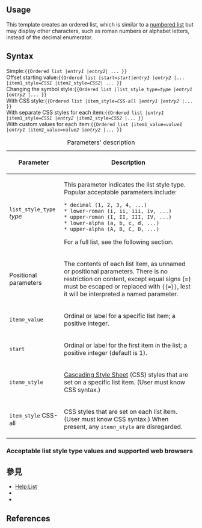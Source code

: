 {{Documentation subpage}}
{{lua|Module:List}}
<!-- Categories and interwikis go at the bottom of this page. -->

== Usage ==
This template creates an ordered list, which is similar to a [[WP:L#Numbered lists|numbered list]] but may display other characters, such as roman numbers or alphabet letters, instead of the decimal enumerator.

== Syntax ==
;Simple:<code><nowiki>{{</nowiki>Ordered list |''entry1'' |''entry2''| ... }}</code>
;Offset starting value:<code><nowiki>{{</nowiki>Ordered list |start=''start''|''entry1'' |''entry2'' |... |item1_style=''CSS1'' |item2_style=''CSS2''| ... }}</code>
;Changing the symbol style:<code><nowiki>{{</nowiki>Ordered list |list_style_type=''type'' |''entry1'' |''entry2'' |... }}</code>
;With CSS style:<code><nowiki>{{</nowiki>Ordered list |item_style=''CSS-all'' |''entry1'' |''entry2'' |... }}</code>
;With separate CSS styles for each item:<code><nowiki>{{</nowiki>Ordered list |''entry1'' |item1_style=''CSS1'' |''entry2'' |item2_style=''CSS2'' |... }}</code>
;With custom values for each item:<code><nowiki>{{</nowiki>Ordered list |item1_value=''value1'' |''entry1'' |item2_value=''value2'' |''entry2'' |... }}</code>

{| class="wikitable"
|+ Parameters' description
|-
! Parameter !! Description
|-
| <code>list_style_type</code>
''type''
| This parameter indicates the list style type. Popular acceptable parameters include:
<pre>
* decimal (1, 2, 3, 4, ...)
* lower-roman (i, ii, iii, iv, ...)
* upper-roman (I, II, III, IV, ...)
* lower-alpha (a, b, c, d, ...)
* upper-alpha (A, B, C, D, ...)
</pre>
For a full list, see the following section.
|-
| Positional parameters
{{nowrap|entry1 entry2 ...}}
| The contents of each list item, as unnamed or positional parameters. There is no restriction on content, except equal signs (=) must be escaped or replaced with <code><nowiki>{{=}}</nowiki></code>, lest it will be interpreted a named parameter.
|-
| <code>item''n''_value</code>
{{nowrap|value1 value2 ...}}
| Ordinal or label for a specific list item; a positive integer.
|-
| <code>start</code>
| Ordinal or label for the first item in the list; a positive integer (default is 1).
|-
| <code>item''n''_style</code>
{{nowrap|CSS1 CSS2 ...}}
| [[Cascading Style Sheet]] (CSS) styles that are set on a specific list item. (User must know CSS syntax.)
|-
| <code>item_style</code>
CSS-all
| CSS styles that are set on each list item. (User must know CSS syntax.) When present, any <code>item''n''_style</code> are disregarded.
|}

===Acceptable list style type values and supported web browsers ===
{{CSS list-style-type values}}

== 參見 ==
*[[Help:List]]
*{{tl|Multi-column numbered list}}
*{{tl|Unbulleted list}}

== References ==
{{Reflist}}

{{HTML lists|state=collapsed}}
<includeonly>{{Sandbox other||<!-- 本行下加入模板的分類 -->
[[Category:列表格式模板]]
}}</includeonly>